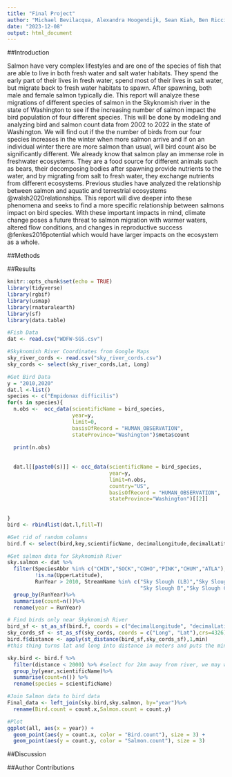 ```yaml
---
title: "Final Project"
author: "Michael Bevilacqua, Alexandra Hoogendijk, Sean Kiah, Ben Riccio, Georgia Sisk"
date: "2023-12-08"
output: html_document
---
```

##Introduction

Salmon have very complex lifestyles and are one of the species of fish that are able to live in both fresh water and salt water habitats. They spend the early part of their lives in fresh water, spend most of their lives in salt water, but migrate back to fresh water habitats to spawn. After spawning, both male and female salmon typically die. This report will analyze these migrations of different species of salmon in the Skyknomish river in the state of Washington to see if the increasing number of salmon impact the bird population of four different species. This will be done by modeling and analyzing bird and salmon count data from 2002 to 2022 in the state of Washington. We will find out if the the number of birds from our four species increases in the winter when more salmon arrive and if on an individual winter there are more salmon than usual, will bird count also be significantly different. We already know that salmon play an immense role in freshwater ecosystems. They are a food source for different animals such as bears, their decomposing bodies after spawning provide nutrients to the water, and by migrating from salt to fresh water, they exchange nutrients from different ecosystems. Previous studies have analyzed the relationship between salmon and aquatic and terrestrial ecosystems @walsh2020relationships. This report will dive deeper into these phenomena and seeks to find a more specific relationship between salmons impact on bird species. With these important impacts in mind, climate change poses a future threat to salmon migration with warmer waters, altered flow conditions, and changes in reproductive success @fenkes2016potential which would have larger impacts on the ecosystem as a whole.

##Methods

##Results
```r
knitr::opts_chunk$set(echo = TRUE)
library(tidyverse)
library(rgbif)
library(usmap)
library(rnaturalearth)
library(sf)
library(data.table)
```
```r
#Fish Data 
dat <- read.csv("WDFW-SGS.csv")

#Skyknomish River Coordinates from Google Maps 
sky_river_cords <- read.csv("sky_river_cords.csv")
sky_cords <- select(sky_river_cords,Lat, Long)

#Get Bird Data
y = "2010,2020"
dat.l <-list()
species <- c("Empidonax difficilis")
for(s in species){
  n.obs <-  occ_data(scientificName = bird_species,
                     year=y,
                     limit=0,
                     basisOfRecord = "HUMAN_OBSERVATION",
                     stateProvince="Washington")$meta$count
  
  print(n.obs)
  
  
  dat.l[[paste0(s)]] <- occ_data(scientificName = bird_species,
                                 year=y,
                                 limit=n.obs,
                                 country="US",
                                 basisOfRecord = "HUMAN_OBSERVATION",
                                 stateProvince="Washington")[[2]]
  
  
}
bird <- rbindlist(dat.l,fill=T)

#Get rid of random columns 
bird.f <- select(bird,key,scientificName, decimalLongitude,decimalLatitude,individualCount,year)

#Get salmon data for Skyknomish River 
sky.salmon <- dat %>%
  filter(SpeciesAbbr %in% c("CHIN","SOCK","COHO","PINK","CHUM","ATLA"),
         !is.na(UpperLatitude), 
         RunYear > 2010, StreamName %in% c("Sky Slough (LB)","Sky Slough A", 
                                           "Sky Slough B","Sky Slough C", "Sky Slough D")) %>%
  group_by(RunYear)%>%
  summarise(count=n())%>%
  rename(year = RunYear)

# Find birds only near Skyknomish River 
bird_sf <- st_as_sf(bird.f, coords = c("decimalLongitude", "decimalLatitude"),crs=4326)
sky_cords_sf <- st_as_sf(sky_cords, coords = c("Long", "Lat"),crs=4326)
bird.f$distance <- apply(st_distance(bird_sf,sky_cords_sf),1,min) 
#this thing turns lat and long into distance in meters and puts the minimun distance to the river as a new data point 

sky.bird <- bird.f %>%
  filter(distance < 2000) %>% #select for 2km away from river, we may want to change that to more or less 
  group_by(year,scientificName)%>%
  summarise(count=n()) %>%
  rename(species = scientificName)

#Join Salmon data to bird data
Final_data <- left_join(sky.bird,sky.salmon, by="year")%>%
  rename(Bird.count = count.x,Salmon.count = count.y)

#Plot 
ggplot(all, aes(x = year)) +
  geom_point(aes(y = count.x, color = "Bird.count"), size = 3) +
  geom_point(aes(y = count.y, color = "Salmon.count"), size = 3) 
```

##Discussion

##Author Contributions
